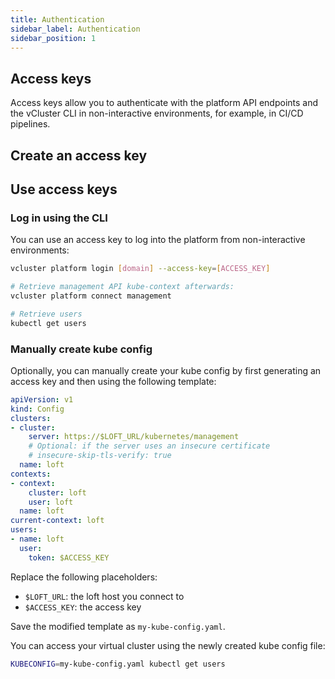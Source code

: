 ```yaml
---
title: Authentication
sidebar_label: Authentication
sidebar_position: 1
---
```



## Access keys

Access keys allow you to authenticate with the platform API endpoints and the vCluster CLI in non-interactive environments, for example, in CI/CD pipelines.


## Create an access key

<PartialAccessKeyCreateUI/>

## Use access keys

### Log in using the CLI

You can use an access key to log into the platform from non-interactive environments:

```bash
vcluster platform login [domain] --access-key=[ACCESS_KEY]

# Retrieve management API kube-context afterwards:
vcluster platform connect management

# Retrieve users
kubectl get users
```

### Manually create kube config

Optionally, you can manually create your kube config by first generating an access key and then using the following template:  

```yaml title="my-kube-config.yaml"
apiVersion: v1
kind: Config
clusters:
- cluster:
    server: https://$LOFT_URL/kubernetes/management
    # Optional: if the server uses an insecure certificate
    # insecure-skip-tls-verify: true
  name: loft
contexts:
- context:
    cluster: loft
    user: loft
  name: loft
current-context: loft
users:
- name: loft
  user:
    token: $ACCESS_KEY
```

Replace the following placeholders:

* `$LOFT_URL`: the loft host you connect to
* `$ACCESS_KEY`: the access key

Save the modified template as `my-kube-config.yaml`. 

You can access your virtual cluster using the newly created kube config file:

```bash
KUBECONFIG=my-kube-config.yaml kubectl get users
```
